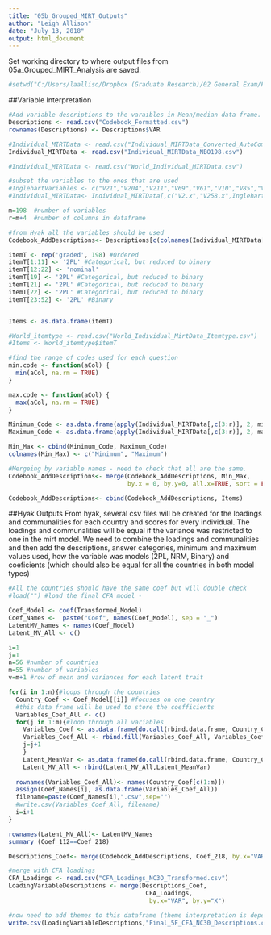 ---
title: "05b_Grouped_MIRT_Outputs"
author: "Leigh Allison"
date: "July 13, 2018"
output: html_document
---
Set working directory to where output files from 05a_Grouped_MIRT_Analysis are saved.
```{r}
#setwd("C:/Users/laalliso/Dropbox (Graduate Research)/02 General Exam/FormatCode")
```

##Variable Interpretation
```{r Adding Variable Interpretation}
#Add variable descriptions to the varaibles in Mean/median data frame.
Descriptions <- read.csv("Codebook_Formatted.csv")
rownames(Descriptions) <- Descriptions$VAR

#Individual_MIRTData <- read.csv("Individual_MIRTData_Converted_AutoCombine_NBOMod.csv")
Individual_MIRTData <- read.csv("Individual_MIRTData_NBO198.csv")

#Individual_MIRTData <- read.csv("World_Individual_MIRTData.csv")

#subset the variables to the ones that are used
#InglehartVariables <- c("V21","V204","V211","V69","V61","V10","V85","V203","V24")
#Individual_MIRTData<- Individual_MIRTData[,c("V2.x","V258.x",InglehartVariables)]

m=198  #number of variables
r=m+4  #number of columns in dataframe

#from Hyak all the variables should be used
Codebook_AddDescriptions<- Descriptions[c(colnames(Individual_MIRTData[c(5:r)])),]
```

```{r Add item type}
itemT <- rep('graded', 198) #Ordered 
itemT[1:11] <- '2PL' #Categorical, but reduced to binary
itemT[12:22] <- 'nominal' 
itemT[19] <- '2PL' #Categorical, but reduced to binary
itemT[21] <- '2PL' #Categorical, but reduced to binary
itemT[22] <- '2PL' #Categorical, but reduced to binary
itemT[23:52] <- '2PL' #Binary


Items <- as.data.frame(itemT)

#World_itemtype <- read.csv("World_Individual_MirtData_Itemtype.csv")
#Items <- World_itemtype$itemT

```

```{r Min and Max Code Used per Question}
#find the range of codes used for each question
min.code <- function(aCol) {
  min(aCol, na.rm = TRUE)
}

max.code <- function(aCol) {
  max(aCol, na.rm = TRUE)
}

Minimum_Code <- as.data.frame(apply(Individual_MIRTData[,c(3:r)], 2, min.code))
Maximum_Code <- as.data.frame(apply(Individual_MIRTData[,c(3:r)], 2, max.code))

Min_Max <- cbind(Minimum_Code, Maximum_Code)
colnames(Min_Max) <- c("Minimum", "Maximum")
```

```{r Combine min max and item type}
#Mergeing by variable names - need to check that all are the same.
Codebook_AddDescriptions<- merge(Codebook_AddDescriptions, Min_Max, 
                                 by.x = 0, by.y=0, all.x=TRUE, sort = FALSE)

Codebook_AddDescriptions<- cbind(Codebook_AddDescriptions, Items)
```


##Hyak Outputs
From hyak, several csv files will be created for the loadings and communalities for each country and scores for every individual. The loadings and communalities will be equal if the variance was restricted to one in the mirt model. We need to combine the loadings and communalities and then add the descriptions, answer categories, minimum and maximum values used, how the variable was models (2PL, NRM, Binary) and coeficients (which should also be equal for all the countries in both model types)

```{r Add coefcients}
#All the countries should have the same coef but will double check
#load("") #load the final CFA model - 

Coef_Model <- coef(Transformed_Model)
Coef_Names <-  paste("Coef", names(Coef_Model), sep = "_")
LatentMV_Names <- names(Coef_Model)
Latent_MV_All <- c()

i=1
j=1
n=56 #number of countries
m=55 #number of variables
v=m+1 #row of mean and variances for each latent trait

for(i in 1:n){#loops through the countries
  Country_Coef <- Coef_Model[[i]] #focuses on one country
  #this data frame will be used to store the coefficients
  Variables_Coef_All <- c()
  for(j in 1:m){#loop through all variables
    Variables_Coef <- as.data.frame(do.call(rbind.data.frame, Country_Coef[j]))
    Variables_Coef_All <- rbind.fill(Variables_Coef_All, Variables_Coef)
    j=j+1
    }
    Latent_MeanVar <- as.data.frame(do.call(rbind.data.frame, Country_Coef[v]))
    Latent_MV_All <- rbind(Latent_MV_All,Latent_MeanVar)
    
  rownames(Variables_Coef_All)<- names(Country_Coef[c(1:m)])
  assign(Coef_Names[i], as.data.frame(Variables_Coef_All))
  filename=paste(Coef_Names[i],".csv",sep="")
  #write.csv(Variables_Coef_All, filename)
  i=i+1
}

rownames(Latent_MV_All)<- LatentMV_Names
summary (Coef_112==Coef_218)

Descriptions_Coef<- merge(Codebook_AddDescriptions, Coef_218, by.x="VAR", by.y = 0)
```

```{r Add CFA loadings}
#merge with CFA loadings 
CFA_Loadings <- read.csv("CFA_Loadings_NC3O_Transformed.csv")
LoadingVariableDescriptions <- merge(Descriptions_Coef,
                                      CFA_Loadings, 
                                       by.x="VAR", by.y="X")
```

```{r Intrepretation of Variables}
#now need to add themes to this dataframe (theme interpretation is dependent on how the variable loads onto the factor)
write.csv(LoadingVariableDescriptions,"Final_5F_CFA_NC30_Descriptions.csv")
```
